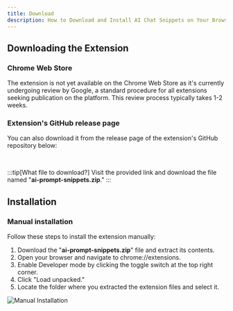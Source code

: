 ```yaml
---
title: Download
description: How to Download and Install AI Chat Snippets on Your Browser
---
```



## Downloading the Extension

### Chrome Web Store
The extension is not yet available on the Chrome Web Store as it's currently undergoing review by Google, a standard procedure for all extensions seeking publication on the platform. This review process typically takes 1-2 weeks. 

### Extension's GitHub release page
You can also download it from the release page of the extension's GitHub repository below:

<ReleaseLink label="Download Link" />
<br />  

:::tip[What file to download?]
Visit the provided link and download the file named "**ai-prompt-snippets.zip**."
:::

## Installation

### Manual installation
Follow these steps to install the extension manually:

1. Download the "**ai-prompt-snippets.zip**" file and extract its contents.
2. Open your browser and navigate to chrome://extensions.
3. Enable Developer mode by clicking the toggle switch at the top right corner.
4. Click "Load unpacked."
5. Locate the folder where you extracted the extension files and select it.

<img src="/images/screenshots/manual-installation.gif" alt="Manual Installation"/>